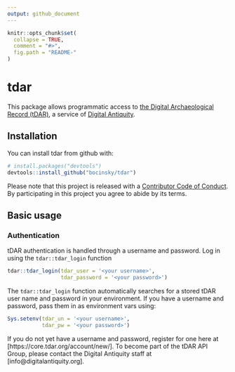 ```yaml
---
output: github_document
---
```


<!-- README.md is generated from README.Rmd. Please edit that file -->

```r
knitr::opts_chunk$set(
  collapse = TRUE,
  comment = "#>",
  fig.path = "README-"
)
```

# tdar

This package allows programmatic access to 
[the Digital Archaeological Record (tDAR)](https://www.tdar.org), a service of [Digital Antiquity](https://www.digitalantiquity.org).

## Installation

You can install tdar from github with:

```r
# install.packages("devtools")
devtools::install_github("bocinsky/tdar")
```

Please note that this project is released with a [Contributor Code of Conduct](CONDUCT.md). By participating in this project you agree to abide by its terms.

## Basic usage
### Authentication
tDAR authentication is handled through a username and password.
Log in using the `tdar::tdar_login` function

```r
tdar::tdar_login(tdar_user = '<your username>', 
                 tdar_password = '<your password>')
```

The `tdar::tdar_login` function automatically searches for a stored tDAR user name and password in your environment. 
If you have a username and password, pass them in as environment vars using:

```r
Sys.setenv(tdar_un = '<your username>',
           tdar_pw = '<your password>')
```
If you do not yet have a username and password, register for one here at [https://core.tdar.org/account/new/].
To become part of the tDAR API Group, please contact the Digital Antiquity staff at [info@digitalantiquity.org].

